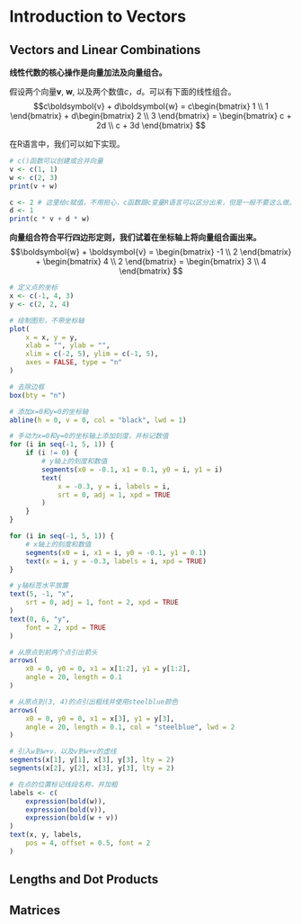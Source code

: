 # Introduction to Vectors

## Vectors and Linear Combinations
**线性代数的核心操作是向量加法及向量组合。**

假设两个向量$\boldsymbol{v}$, $\boldsymbol{w}$, 以及两个数值$c$，$d$。可以有下面的线性组合。
$$c\boldsymbol{v} + d\boldsymbol{w} = 
c\begin{bmatrix}
 1 \\ 1 
\end{bmatrix}   +
d\begin{bmatrix}
 2 \\ 3 
\end{bmatrix}   =
\begin{bmatrix}
 c + 2d \\ c + 3d 
\end{bmatrix}
$$

在R语言中，我们可以如下实现。
```r
# c()函数可以创建或合并向量
v <- c(1, 1)
w <- c(2, 3)
print(v + w)
```

```r
c <- 2 # 这里给c赋值，不用担心，c函数跟c变量R语言可以区分出来，但是一般不要这么做。
d <- 1
print(c * v + d * w)
```

**向量组合符合平行四边形定则，我们试着在坐标轴上将向量组合画出来。**
$$\boldsymbol{w} + \boldsymbol{v} = 
\begin{bmatrix}
 -1 \\ 2 
\end{bmatrix}   +
\begin{bmatrix}
 4 \\ 2 
\end{bmatrix}   =
\begin{bmatrix}
 3 \\ 4 
\end{bmatrix}
$$

```r
# 定义点的坐标
x <- c(-1, 4, 3)
y <- c(2, 2, 4)

# 绘制图形，不带坐标轴
plot(
    x = x, y = y,
    xlab = "", ylab = "",
    xlim = c(-2, 5), ylim = c(-1, 5),
    axes = FALSE, type = "n"
)

# 去除边框
box(bty = "n")

# 添加x=0和y=0的坐标轴
abline(h = 0, v = 0, col = "black", lwd = 1)

# 手动为x=0和y=0的坐标轴上添加刻度，并标记数值
for (i in seq(-1, 5, 1)) {
    if (i != 0) {
        # y轴上的刻度和数值
        segments(x0 = -0.1, x1 = 0.1, y0 = i, y1 = i)
        text(
            x = -0.3, y = i, labels = i,
            srt = 0, adj = 1, xpd = TRUE
        )
    }
}

for (i in seq(-1, 5, 1)) {
    # x轴上的刻度和数值
    segments(x0 = i, x1 = i, y0 = -0.1, y1 = 0.1)
    text(x = i, y = -0.3, labels = i, xpd = TRUE)
}

# y轴标签水平放置
text(5, -1, "x",
    srt = 0, adj = 1, font = 2, xpd = TRUE
)
text(0, 6, "y",
    font = 2, xpd = TRUE
)

# 从原点到前两个点引出箭头
arrows(
    x0 = 0, y0 = 0, x1 = x[1:2], y1 = y[1:2],
    angle = 20, length = 0.1
)

# 从原点到(3, 4)的点引出粗线并使用steelblue颜色
arrows(
    x0 = 0, y0 = 0, x1 = x[3], y1 = y[3],
    angle = 20, length = 0.1, col = "steelblue", lwd = 2
)

# 引入w到w+v，以及v到w+v的虚线
segments(x[1], y[1], x[3], y[3], lty = 2)
segments(x[2], y[2], x[3], y[3], lty = 2)

# 在点的位置标记线段名称，并加粗
labels <- c(
    expression(bold(w)),
    expression(bold(v)),
    expression(bold(w + v))
)
text(x, y, labels,
    pos = 4, offset = 0.5, font = 2
)

```

## Lengths and Dot Products
## Matrices
